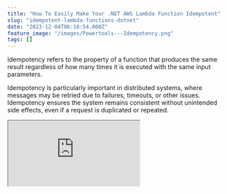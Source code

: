 ```yaml
---
title: "How To Easily Make Your .NET AWS Lambda Function Idempotent"
slug: "idempotent-lambda-functions-dotnet"
date: "2023-12-04T06:18:54.000Z"
feature_image: "/images/Powertools---Idempotency.png"
tags: []
---
```


Idempotency refers to the property of a function that produces the same result regardless of how many times it is executed with the same input parameters.

Idempotency is particularly important in distributed systems, where messages may be retried due to failures, timeouts, or other issues. Idempotency ensures the system remains consistent without unintended side effects, even if a request is duplicated or repeated.

<iframe src="https://www.youtube.com/embed/v-A8iP0hSLQ?feature=oembed" />

The [Powertools Idempotency utility](https://docs.powertools.aws.dev/lambda/dotnet/utilities/idempotency/) makes it easy to convert your Lambda functions into idempotent operations that are safe to retry.

In this blog post, let's learn how to get started using the Powertools Idempotency package, some key features, and how it easily fits into your existing Lambda Functions.

_This article is sponsored by AWS and is part of my_ [_AWS Series_](__GHOST_URL__/tag/aws/)_._

.NET Lambda Function and Powertools Idempotency Package
-------------------------------------------------------

The Lambda Powertools Idempotency utility prevents the function handler from executing more than once for the same event payload during a specified period while ensuring it returns the same result.

The utility package is highly customizable, making it very easy to be tuned to work for your application-specific needs.

### Setting Up Lambda Function Idempotency

To start using the Idempotency utility, let's first install the NuGet package - `AWS.Lambda.Powertools.Idempotency`

Once installed, we only need to add the `Idempotent` attribute to our Lambda Function handler endpoint, as shown below.

    [LambdaFunction(Role = "@WeatherApiLambdaExecutionRole")]
    [HttpApi(LambdaHttpMethod.Post, "/weather-forecast")]
    [Idempotent]
    public async Task AddWeatherData([FromBody] WeatherForecast weatherForecast)
    {
        Console.WriteLine("Running time consuming process");
        await Task.Delay(TimeSpan.FromSeconds(5));
        await dynamoDBContext.SaveAsync(weatherForecast);
    }

The Lambda Function sample uses [Lambda Annotations Framework](__GHOST_URL__/blog/lambda-annotation-framework-crud-api/) , which makes it extremely easy to build Lambda Functions in .NET.

The function is an API endpoint that takes in a `WeatherForecast` data from the body of the API Gateway API request object.

In the Function constructor, you can initialize the Idempotency configuration. The code below sets up the package to use the DynamoDB table `IdempotencyTable` , as it's storage mechanism to maintain request/response information.

    public Functions(IDynamoDBContext dynamoDBContext)
    {
        this.dynamoDBContext = dynamoDBContext;
        Idempotency.Configure(builder => builder.UseDynamoDb("IdempotencyTable"));
    }

_Ensure that the Lambda Function has appropriate rights to talk to the `IdempotencyTable`._

When making requests against the API endpoint, it creates a hash value based on the request object (in this case, the `WeatherForecast` object) and stores it in the DynamoDB table.

If the same request is made, it will find a matching item in the DynamoDB table with the hash key and return the recorded response from the earlier successful request.

The default timeout period is 1 hour, which means any request with the same payload during that period will get the recorded response. After the timeout, the record is deleted from the DynamoDB table, and the first new request with the same payload will invoke the Lambda Function again.

![](/images/image-2.png)

Idempotency DynamoDB Table with records populated as we make requests in the API endpoint.

Since the sample function above does not return any value, the data property in the DynamoDB table is empty.

Customizing Idempotency Key
---------------------------

The Idempotency package automatically used the first parameter In the above function, it automatically used the first parameter of the Lambda Function as the Idempotency key.

If there is more than one parameter for the Lambda Function, you can explicitly mark the item to use as the Idempotency Key using the `IdempotencyKey` attribute.

    [LambdaFunction(Role = "@WeatherApiLambdaExecutionRole")]
    [HttpApi(LambdaHttpMethod.Post, "/weather-forecast")]
    [Idempotent]
    public async Task AddWeatherData(APIGatewayHttpApiV2ProxyRequest request, [IdempotencyKey][FromBody] WeatherForecast weatherForecast)
    {
        Console.WriteLine("Running time consuming process");
        await Task.Delay(TimeSpan.FromSeconds(5));
        await dynamoDBContext.SaveAsync(weatherForecast);
    }

You can further customize the IdempotencyKey to use specific properties from the object payload.

This helps to ensure that the idempotency key is not affected by properties in the request object that might change over multiple requests (e.g., HTTP headers, etc.).

The code below specifies the `CityName` and `Date` properties to be used for the Idempotency key, ignoring all other properties on the request object (`WeatherForecast`).

    public Functions(IDynamoDBContext dynamoDBContext)
    {
        this.dynamoDBContext = dynamoDBContext;
        Idempotency.Configure(builder =>
            builder
            .WithOptions(optionsBuilder => 
                  optionsBuilder.WithEventKeyJmesPath("[CityName, Date]"))
            .UseDynamoDb("IdempotencyTable"));
    }

Any requests with the same `CityName` and `Date` property will be treated as an idempotent request during the timeout period.

Adding Payload Validation for Idempotency
-----------------------------------------

Now, in the case of the WeatherForecast payload, what if the Temperature amount is different between two consecutive requests?

Since we chose not to include that as part of the Idempotency key, it will respond with the response from the initial request for any subsequent request.

In these cases, you can either add the `Temperature` property to the Idempotency key or add in request validation to ensure that the Temperature property has the same value as the initial request.

The initialization code below sets up the property validation`TemperatureC` using the `WithPayloadValidationJmesPath` function.

    public Functions(IDynamoDBContext dynamoDBContext)
    {
        this.dynamoDBContext = dynamoDBContext;
        Idempotency.Configure(builder =>
            builder
            .WithOptions(optionsBuilder => optionsBuilder
                .WithEventKeyJmesPath("[CityName, Date]")
                .WithPayloadValidationJmesPath("TemperatureC"))
            .UseDynamoDb("IdempotencyTable"));
    }

Any subsequent requests with the same `CityName` and `Date` property, with a different `TemperatureC` property will throw an **`IdempotencyValidationException.`**

I hope this helps you to get started using the Idempotency Lambda package.